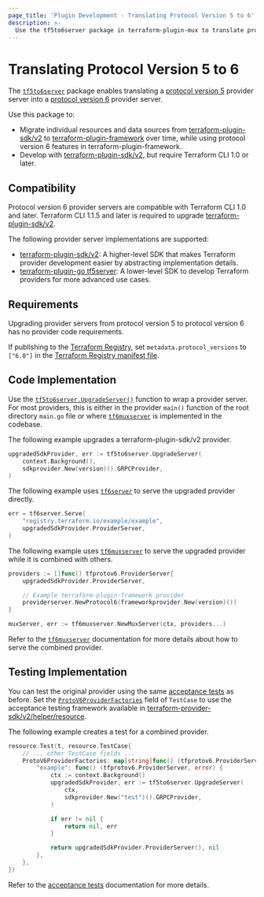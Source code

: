 ```yaml
---
page_title: 'Plugin Development - Translating Protocol Version 5 to 6'
description: >-
  Use the tf5to6server package in terraform-plugin-mux to translate protocol version 5 providers to protocol version 6.
---
```


# Translating Protocol Version 5 to 6

The [`tf5to6server`](https://pkg.go.dev/github.com/hashicorp/terraform-plugin-mux/tf5to6server) package enables translating a [protocol version 5](/plugin/how-terraform-works#protocol-version-5)  provider server into a [protocol version 6](/plugin/how-terraform-works#protocol-version-6)  provider server.

Use this package to:

* Migrate individual resources and data sources from [terraform-plugin-sdk/v2](/plugin/sdkv2/sdkv2-intro) to [terraform-plugin-framework](/plugin/framework) over time, while using protocol version 6 features in terraform-plugin-framework.
* Develop with [terraform-plugin-sdk/v2](/plugin/sdkv2/sdkv2-intro), but require Terraform CLI 1.0 or later.

## Compatibility

Protocol version 6 provider servers are compatible with Terraform CLI 1.0 and later. Terraform CLI 1.1.5 and later is required to upgrade [terraform-plugin-sdk/v2](/plugin/sdkv2/sdkv2-intro).

The following provider server implementations are supported:

* [terraform-plugin-sdk/v2](/plugin/sdkv2/sdkv2-intro): A higher-level SDK that makes Terraform provider development easier by abstracting implementation details.
* [terraform-plugin-go tf5server](https://pkg.go.dev/github.com/hashicorp/terraform-plugin-go/tfprotov5/tf5server): A lower-level SDK to develop Terraform providers for more advanced use cases.

## Requirements

Upgrading provider servers from protocol version 5 to protocol version 6 has no provider code requirements.

If publishing to the [Terraform Registry](/registry), set `metadata.protocol_versions` to `["6.0"]` in the [Terraform Registry manifest file](https://www.terraform.io/registry/providers/publishing#terraform-registry-manifest-file).

## Code Implementation

Use the [`tf5to6server.UpgradeServer()`](https://pkg.go.dev/github.com/hashicorp/terraform-plugin-mux/tf5to6server#UpgradeServer) function to wrap a provider server. For most providers, this is either in the provider `main()` function of the root directory `main.go` file or where [`tf6muxserver`](/plugin/mux/combining-protocol-version-6-providers) is implemented in the codebase.

The following example upgrades a terraform-plugin-sdk/v2 provider.

```go
upgradedSdkProvider, err := tf5to6server.UpgradeServer(
	context.Background(),
	sdkprovider.New(version)().GRPCProvider,
)
```

The following example uses [`tf6server`](https://pkg.go.dev/github.com/hashicorp/terraform-plugin-go/tfprotov6/tf6server) to serve the upgraded provider directly.

```go
err = tf6server.Serve(
	"registry.terraform.io/example/example",
	upgradedSdkProvider.ProviderServer,
)
```

The following example uses [`tf6muxserver`](/plugin/mux/combining-protocol-version-6-providers) to serve the upgraded provider while it is combined with others.

```go
providers := []func() tfprotov6.ProviderServer{
	upgradedSdkProvider.ProviderServer,

	// Example terraform-plugin-framework provider
	providerserver.NewProtocol6(frameworkprovider.New(version)())
}

muxServer, err := tf6muxserver.NewMuxServer(ctx, providers...)
```

Refer to the [`tf6muxserver`](/plugin/mux/combining-protocol-version-6-providers) documentation for more details about how to serve the combined provider.

## Testing Implementation

You can test the original provider using the same [acceptance tests](/plugin/sdkv2/testing/acceptance-tests) as before. Set the [`ProtoV6ProviderFactories`](https://pkg.go.dev/github.com/hashicorp/terraform-plugin-sdk/v2/helper/resource#TestCase.ProtoV6ProviderFactories) field of `TestCase` to use the acceptance testing framework available in [terraform-provider-sdk/v2/helper/resource](https://pkg.go.dev/github.com/hashicorp/terraform-plugin-sdk/v2/helper/resource).

The following example creates a test for a combined provider.

```go
resource.Test(t, resource.TestCase{
	// ... other TestCase fields ...
	ProtoV6ProviderFactories: map[string]func() (tfprotov6.ProviderServer, error) {
		"example": func() (tfprotov6.ProviderServer, error) {
			ctx := context.Background()
			upgradedSdkProvider, err := tf5to6server.UpgradeServer(
				ctx,
				sdkprovider.New("test")().GRPCProvider,
			)

			if err != nil {
				return nil, err
			}

			return upgradedSdkProvider.ProviderServer(), nil
		},
	},
})
```

Refer to the [acceptance tests](/plugin/sdkv2/testing/acceptance-tests) documentation for more details.
